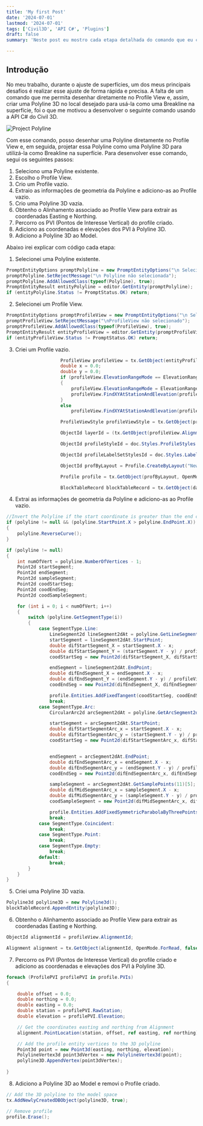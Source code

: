 ```yaml
---
title: 'My first Post'
date: '2024-07-01'
lastmod: '2024-07-01'
tags: ['Civil3D', 'API C#', 'Plugins']
draft: false
summary: 'Neste post eu mostro cada etapa detalhada do comando que eu criei para o Civil3D utilizando '

---
```


## Introdução

No meu trabalho, durante o ajuste de superfícies, um dos meus principais desafios é realizar esse ajuste de forma rápida e precisa.
A falta de um comando que me permita desenhar diretamente no Profile View e, assim, criar uma Polyline 3D no local desejado 
para usá-la como uma Breakline na superfície, foi o que me motivou a desenvolver o seguinte comando usando a API C# do Civil 3D.

![Project Polyline](https://github.com/MatheusRamo/Project-Polyline/assets/54686264/bcb3a157-a9ce-4126-98ea-631e731ce1a6)

Com esse comando, posso desenhar uma Polyline diretamente no Profile View e,  em seguida, projetar essa Polyline como uma Polyline 3D 
para utilizá-la como Breakline na superfície. Para desenvolver esse comando, segui os seguintes passos:

1. Seleciono uma Polyline existente.
2. Escolho o Profile View.
3. Crio um Profile vazio.
4. Extraio as informações de geometria da Polyline e adiciono-as ao Profile vazio.
5. Crio uma Polyline 3D vazia.
6. Obtenho o Alinhamento associado ao Profile View para extrair as coordenadas Easting e Northing.
7. Percorro os PVI (Pontos de Interesse Vertical) do profile criado.
8. Adiciono as coordenadas e elevações dos PVI à Polyline 3D.
9. Adiciono a Polyline 3D ao Model.

Abaixo irei explicar com código cada etapa:

1. Selecionei uma Polyline existente.

```csharp
PromptEntityOptions promptPolyline = new PromptEntityOptions("\n Selecione uma polyline : ");
promptPolyline.SetRejectMessage("\n Polyline não selecionada");
promptPolyline.AddAllowedClass(typeof(Polyline), true);
PromptEntityResult entityPolyline = editor.GetEntity(promptPolyline);
if (entityPolyline.Status != PromptStatus.OK) return;
```

2. Selecionei um Profile View.
```csharp
PromptEntityOptions promptProfileView = new PromptEntityOptions("\n Selecione um ProfileView: ");
promptProfileView.SetRejectMessage("\nProfileView não selecionado");
promptProfileView.AddAllowedClass(typeof(ProfileView), true);
PromptEntityResult entityProfileView = editor.GetEntity(promptProfileView);
if (entityProfileView.Status != PromptStatus.OK) return;
```

3. Criei um Profile vazio.
```csharp
                    ProfileView profileView = tx.GetObject(entityProfileView.ObjectId, OpenMode.ForWrite) as ProfileView;
                    double x = 0.0;
                    double y = 0.0;
                    if (profileView.ElevationRangeMode == ElevationRangeType.Automatic)
                    {
                        profileView.ElevationRangeMode = ElevationRangeType.UserSpecified;
                        profileView.FindXYAtStationAndElevation(profileView.StationStart, profileView.ElevationMin, ref x, ref y);
                    }
                    else
                        profileView.FindXYAtStationAndElevation(profileView.StationStart, profileView.ElevationMin, ref x, ref y);

                    ProfileViewStyle profileViewStyle = tx.GetObject(profileView.StyleId, OpenMode.ForRead) as ProfileViewStyle;

                    ObjectId layerId = (tx.GetObject(profileView.AlignmentId, OpenMode.ForRead) as Alignment).LayerId;

                    ObjectId profileStyleId = doc.Styles.ProfileStyles.FirstOrDefault();

                    ObjectId profileLabelSetStylesId = doc.Styles.LabelSetStyles.ProfileLabelSetStyles.FirstOrDefault();

                    ObjectId profByLayout = Profile.CreateByLayout("New Profile", profileView.AlignmentId, layerId, profileStyleId, profileLabelSetStylesId);

                    Profile profile = tx.GetObject(profByLayout, OpenMode.ForWrite) as Profile;

                    BlockTableRecord blockTableRecord = tx.GetObject(database.CurrentSpaceId, OpenMode.ForWrite) as BlockTableRecord;
```
4. Extrai as informações de geometria da Polyline e adiciono-as ao Profile vazio.
```csharp
//Invert the Polyline if the start coordinate is greater than the end coordinate
if (polyline != null && (polyline.StartPoint.X > polyline.EndPoint.X))
{
    polyline.ReverseCurve();
}

if (polyline != null)
{
    int numOfVert = polyline.NumberOfVertices - 1;
    Point2d startSegment;
    Point2d endSegment;
    Point2d sampleSegment;
    Point2d coodStartSeg;
    Point2d coodEndSeg;
    Point2d coodSampleSegment;

    for (int i = 0; i < numOfVert; i++)
    {
        switch (polyline.GetSegmentType(i))
        {
            case SegmentType.Line:
                LineSegment2d lineSegment2dAt = polyline.GetLineSegment2dAt(i);
                startSegment = lineSegment2dAt.StartPoint;
                double difStartSegment_X = startSegment.X - x;
                double difStartSegment_Y = (startSegment.Y - y) / profileViewStyle.GraphStyle.VerticalExaggeration + profileView.ElevationMin;
                coodStartSeg = new Point2d(difStartSegment_X, difStartSegment_Y);

                endSegment = lineSegment2dAt.EndPoint;
                double difEndSegment_X = endSegment.X - x;
                double difEndSegment_Y = (endSegment.Y - y) / profileViewStyle.GraphStyle.VerticalExaggeration + profileView.ElevationMin;
                coodEndSeg = new Point2d(difEndSegment_X, difEndSegment_Y);

                profile.Entities.AddFixedTangent(coodStartSeg, coodEndSeg);
                break;
            case SegmentType.Arc:
                CircularArc2d arcSegment2dAt = polyline.GetArcSegment2dAt(i);

                startSegment = arcSegment2dAt.StartPoint;
                double difStartSegmentArc_x = startSegment.X - x;
                double difStartSegmentArc_y = (startSegment.Y - y) / profileViewStyle.GraphStyle.VerticalExaggeration + profileView.ElevationMin;
                coodStartSeg = new Point2d(difStartSegmentArc_x, difStartSegmentArc_y);


                endSegment = arcSegment2dAt.EndPoint;
                double difEndSegmentArc_x = endSegment.X - x;
                double difEndSegmentArc_y = (endSegment.Y - y) / profileViewStyle.GraphStyle.VerticalExaggeration + profileView.ElevationMin;
                coodEndSeg = new Point2d(difEndSegmentArc_x, difEndSegmentArc_x);

                sampleSegment = arcSegment2dAt.GetSamplePoints(11)[5];
                double difMidSegmentArc_x = sampleSegment.X - x;
                double difMidSegmentArc_y = (sampleSegment.Y - y) / profileViewStyle.GraphStyle.VerticalExaggeration + profileView.ElevationMin;
                coodSampleSegment = new Point2d(difMidSegmentArc_x, difMidSegmentArc_y);

                profile.Entities.AddFixedSymmetricParabolaByThreePoints(coodStartSeg, coodSampleSegment, coodEndSeg);
                break;
            case SegmentType.Coincident:
                break;
            case SegmentType.Point:
                break;
            case SegmentType.Empty:
                break;
            default:
                break;
        }
    }
}
```
5. Criei uma Polyline 3D vazia.
```csharp
Polyline3d polyline3D = new Polyline3d();
blockTableRecord.AppendEntity(polyline3D);
```

6. Obtenho o Alinhamento associado ao Profile View para extrair as coordenadas Easting e Northing.
```csharp
ObjectId alignmentId = profileView.AlignmentId;

Alignment alignment = tx.GetObject(alignmentId, OpenMode.ForRead, false) as Alignment;
```
7. Percorro os PVI (Pontos de Interesse Vertical) do profile criado e adiciono as coordenadas e elevações dos PVI à Polyline 3D.
```csharp
foreach (ProfilePVI profilePVI in profile.PVIs)
{

    double offset = 0.0;
    double northing = 0.0;
    double easting = 0.0;
    double station = profilePVI.RawStation;
    double elevation = profilePVI.Elevation;

    // Get the coordinates easting and northing from Alignment
    alignment.PointLocation(station, offset, ref easting, ref northing);

    // Add the profile entity vertices to the 3D polyline
    Point3d point = new Point3d(easting, northing, elevation);
    PolylineVertex3d point3dVertex = new PolylineVertex3d(point);
    polyline3D.AppendVertex(point3dVertex);
    
}
```
8. Adiciono a Polyline 3D ao Model e removi o Profile criado.
```csharp
// Add the 3D polyline to the model space
tx.AddNewlyCreatedDBObject(polyline3D, true);

// Remove profile
profile.Erase();
```